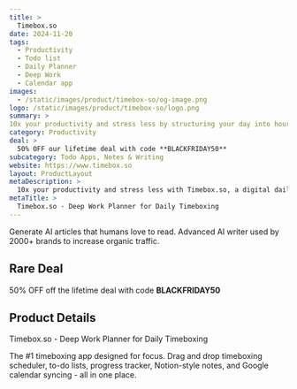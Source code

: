 ```yaml
---
title: >
  Timebox.so
date: 2024-11-20
tags:
  - Productivity
  - Todo list
  - Daily Planner
  - Deep Work
  - Calendar app
images:
  - /static/images/product/timebox-so/og-image.png
logo: /static/images/product/timebox-so/logo.png
summary: >
10x your productivity and stress less by structuring your day into hourly blocks.
category: Productivity
deal: >
  50% OFF our lifetime deal with code **BLACKFRIDAY50**
subcategory: Todo Apps, Notes & Writing
website: https://www.timebox.so
layout: ProductLayout
metaDescription: >
  10x your productivity and stress less with Timebox.so, a digital daily planner inspired by Cal Newport's Deep Work. 
metaTitle: >
  Timebox.so · Deep Work Planner for Daily Timeboxing
---
```

Generate AI articles that humans love to read. Advanced AI writer used by 2000+ brands to increase organic traffic.

## Rare Deal

50% OFF off the lifetime deal with code **BLACKFRIDAY50**

## Product Details
Timebox.so - Deep Work Planner for Daily Timeboxing

The #1 timeboxing app designed for focus. Drag and drop timeboxing scheduler, to-do lists, progress tracker, Notion-style notes, and Google calendar syncing - all in one place.



